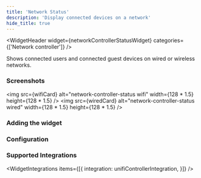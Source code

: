 ```yaml
---
title: 'Network Status'
description: 'Display connected devices on a network'
hide_title: true
---
```




<WidgetHeader
  widget={networkControllerStatusWidget}
  categories={['Network controller']}
/>

Shows connected users and connected guest devices on wired or wireless networks.

### Screenshots


<img src={wifiCard} alt="network-controller-status wifi" width={128 * 1.5} height={128 * 1.5} />
<img src={wiredCard} alt="network-controller-status wired" width={128 * 1.5} height={128 * 1.5} />

### Adding the widget

<AddingWidget />

### Configuration
<WidgetConfig configuration={networkControllerStatusWidget.configuration} />

### Supported Integrations

<WidgetIntegrations items={[{
    integration: unifiControllerIntegration,
}]} />